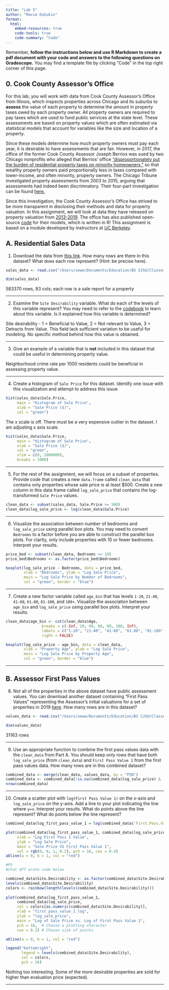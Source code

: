 ```yaml
---
title: "Lab 5"
author: "Maxim Dokukin"
format: 
  html:
    embed-resources: true
    code-tools: true
    code-summary: "Code"
---
```


Remember, **follow the instructions below and use R Markdown to create a pdf document with your code and answers to the following questions on Gradescope.** You may find a template file by clicking "Code" in the top right corner of this page.

## 0. Cook County Assessor's Office 

For this lab, you will work with data from Cook County Assessor's Office from Illinois, which inspects properties across Chicago and its suburbs to **assess** the value of each property to determine the amount in property taxes owed by each property owner. All property owners are required to pay taxes which are used to fund public services at the state level. These assessments are based on property values which are often estimated via statistical models that account for variables like the size and location of a property.

Since these models determine how much property owners must pay each year, it is desirable to have assessments that are fair. However, in 2017, the office of the former Cook County Assessor Joseph Berrios was sued by two Chicago nonprofits who alleged that Berrios' office ["disproportionately put the burden of residential property taxes on minority homeowners, "](https://apnews.com/1650cd356ca44ada8fcca5a2673e2344) so that wealthy property owners paid proportionally less in taxes compared with lower-income, and often minority, property owners. The Chicago Tribune investigated property assessments from 2003 to 2015, arguing that assessments had indeed been discrimnatory. Their four-part investigation can be found [here.](https://www.chicagotribune.com/investigations/ct-tax-divide-investigation-20180425-storygallery.html)

Since this investigation, the Cook County Assessor's Office has strived to be more transparent in disclosing their methods and data for property valuation. In this assignment, we will look at data they have released on property valuation from [2013-2019](https://datacatalog.cookcountyil.gov/stories/s/p2kt-hk36). The office has also published open-source [code](https://github.com/ccao-data) for their models, which is written in R! This assignment is based on a module developed by instructors at [UC Berkeley](https://data.berkeley.edu/hce-curriculum-package-value-home).

## A. Residential Sales Data

1. Download the data from [this link](https://datacatalog.cookcountyil.gov/Property-Taxation/Assessor-Archived-05-11-2022-Residential-Sales-Dat/5pge-nu6u/about_data). How many rows are there in this dataset? What does each row represent? (Hint: be precise here).
```r
sales_data <- read.csv("/Users/xewe/Documents/Education/BS SJSU/Classes/MATH 167R - R Programming/RStudio/Data/Assessor__Archived_05-11-2022__-_Residential_Sales_Data_20240313.csv")

dim(sales_data)
```
583370 rows, 83 cols; each row is a sale report for a property



----------


2. Examine the `Site Desirability` variable. What do each of the levels of this variable represent? You may need to refer to the [codebook](https://datacatalog.cookcountyil.gov/Property-Taxation/Assessor-Archived-05-11-2022-Residential-Sales-Dat/5pge-nu6u/about_data) to learn about this variable. Is it explained how this variable is determined?




Site desirability - 1 = Beneficial to Value, 2 = Not relevant to Value, 3 = Detracts from Value. This field lack sufficient variation to be useful for modeling. No specific method behind how this value is obtained.


----------



3. Give an example of a variable that is **not** included in this dataset that could be useful in determining property value.



Neighborhood crime rate per 1000 residents could be beneficial in assessing property value.



----------



4. Create a histogram of `Sale Price` for this dataset. Identify one issue with this visualization and attempt to address this issue.
```r
hist(sales_data$Sale.Price, 
     main = "Histogram of Sale Price", 
     xlab = "Sale Price ($)", 
     col = "green")
```



The x scale is off. There must be a very expensive outlier in the dataset. I am adjusting x axis scale.



```r
hist(sales_data$Sale.Price, 
     main = "Histogram of Sale Price", 
     xlab = "Sale Price ($)", 
     col = "green", 
     xlim = c(0, 2000000),
     breaks = 1000)
```




----------



5. For the rest of the assignment, we will focus on a subset of properties. Provide code that creates a new `data.frame` called `clean_data` that contains only properties whose sale price is at least $500. Create a new column in this data frame called `log_sale_price` that contains the log-transformed `Sale Price` values.
```r
clean_data <- subset(sales_data, Sale.Price >= 500)
clean_data$log_sale_price <- log(clean_data$Sale.Price)
```



----------



6. Visualize the association between number of bedrooms and `log_sale_price` using parallel box plots. You may need to convert `Bedrooms` to a factor before you are able to construct the parallel box plots. For clarity, only include properties with 10 or fewer bedrooms. Interpret your results.
```r
price_bed <- subset(clean_data, Bedrooms <= 10)
price_bed$Bedrooms <- as.factor(price_bed$Bedrooms)

boxplot(log_sale_price ~ Bedrooms, data = price_bed,
        xlab = "Bedrooms", ylab = "Log Sale Price",
        main = "Log Sale Price by Number of Bedrooms",
        col = "green", border = "blue")


```



----------



7. Create a new factor variable called `age_bin` that has levels `1-20`, `21-40`, `41-60`, `61-80`, `81-100`, and `100+`. Visualize the association between `age_bin` and `log_sale_price` using parallel box plots. Interpret your results.
```r
clean_data$age_bin <- cut(clean_data$Age,
                breaks = c(-Inf, 20, 40, 60, 80, 100, Inf),
                labels = c("1-20", "21-40", "41-60", "61-80", "81-100", "100+"),
                right = FALSE)

boxplot(log_sale_price ~ age_bin, data = clean_data,
        xlab = "Property Age", ylab = "Log Sale Price",
        main = "Log Sale Price by Property Age",
        col = "green", border = "blue")

```



----------



## B. Assessor First Pass Values

8. Not all of the properties in the above dataset have public assessment values. You can download another dataset containing "First Pass Values" representing the Assessor's initial valuations for a set of properties in 2019 [here](https://datacatalog.cookcountyil.gov/Property-Taxation/Assessor-Archived-05-11-2022-First-Pass-Values/x88m-e569/about_data). How many rows are in this dataset?
```r
values_data <- read.csv("/Users/xewe/Documents/Education/BS SJSU/Classes/MATH 167R - R Programming/RStudio/Data/Assessor__Archived_05-11-2022__-_First_Pass_Values_20240313.csv")

dim(values_data)
```
31163 rows



----------



9. Use an appropriate function to combine the first pass values data with the `clean_data` from Part A. You should keep only rows that have both `log_sale_price` (from `clean_data`) and `First Pass Value 1` from the first pass values data. How many rows are in this combined dataset?
```r
combined_data <- merge(clean_data, values_data, by = "PIN")
combined_data <- combined_data[!is.na(combined_data$log_sale_price) & !is.na(combined_data$`First.Pass.Value.1`), ]
nrow(combined_data)
```



----------



10. Create a scatter plot with `log(First Pass Value 1)` on the x-axis and `log_sale_price` on the y-axis. Add a line to your plot indicating the line where `y=x`. Interpret your results. What do points above the line represent? What do points below the line represent?
```r
combined_data$log_first_pass_value_1 = log(combined_data$`First.Pass.Value.1`)

plot(combined_data$log_first_pass_value_1, combined_data$log_sale_price,
     xlab = "Log First Pass 1 Value",
     ylab = "Log Sale Price",
     main = "Sale Price VS First Pass Value 1",
     col = rgb(0, 0, 1, 0.2), pch = 16, cex = 0.4)
abline(a = 0, b = 1, col = "red")
```
```r
#PS
#Chat GPT wrote code below

combined_data$Site.Desirability <- as.factor(combined_data$Site.Desirability)
levels(combined_data$Site.Desirability)
colors <- rainbow(length(levels(combined_data$Site.Desirability)))
  
plot(combined_data$log_first_pass_value_1, 
     combined_data$log_sale_price,
     col = colors[as.numeric(combined_data$Site.Desirability)],
     xlab = "first_pass_value_1_log",
     ylab = "log_sale_price",
     main = "Log of Sale Price vs. Log of First Pass Value 1",
     pch = 16,  # Choose a plotting character
     cex = 0.2) # Choose size of points

abline(a = 0, b = 1, col = "red")

legend("bottomright",
       legend = levels(combined_data$Site.Desirability),
       col = colors,
       pch = 16)
```
Nothing too interesting. Some of the more desirable properties are sold for higher than evaluation price (expected). 

----------


